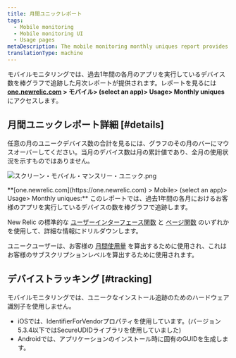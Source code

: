 ```yaml
---
title: 月間ユニックレポート
tags:
  - Mobile monitoring
  - Mobile monitoring UI
  - Usage pages
metaDescription: The mobile monitoring monthly uniques report provides a bar chart with the number of unique devices running your mobile app each month over time.
translationType: machine
---
```


モバイルモニタリングでは、過去1年間の各月のアプリを実行しているデバイス数を棒グラフで追跡した月次レポートが提供されます。レポートを見るには **[one.newrelic.com](https://one.newrelic.com) > モバイル> (select an app)> Usage> Monthly uniques** にアクセスします。

## 月間ユニックレポート詳細 [#details]

任意の月のユニークデバイス数の合計を見るには、グラフのその月のバーにマウスオーバーしてください。当月のデバイス数は月の累計値であり、全月の使用状況を示すものではありません。

![スクリーン・モバイル・マンスリー・ユニック.png](./images/screen-mobile-monthly-uniques.png "スクリーン・モバイル・マンスリー・ユニック.png")

<figcaption>
  **[one.newrelic.com](https://one.newrelic.com) > Mobile> (select an app)> Usage> Monthly uniques:** このレポートでは、過去1年間の各月におけるお客様のアプリを実行しているデバイスの数を棒グラフで追跡します。
</figcaption>

New Relic の標準的な [ユーザーインターフェース関数](/docs/accounts-partnerships/education/getting-started-new-relic/new-relic-user-interface) と [ページ関数](/docs/accounts-partnerships/education/getting-started-new-relic/standard-dashboard-features) のいずれかを使用して、詳細な情報にドリルダウンします。

ユニークユーザーは、お客様の [月間使用量](/docs/accounts/new-relic-account-usage/mobile-usage/mobile-subscription-usage-ui) を算出するために使用され、これはお客様のサブスクリプションレベルを算出するために使用されます。

## デバイストラッキング [#tracking]

モバイルモニタリングでは、ユニークなインストール追跡のためのハードウェア識別子を使用しません。

* iOSでは、IdentifierForVendorプロパティを使用しています。(バージョン5.3.4以下ではSecureUDIDライブラリを使用していました)
* Androidでは、アプリケーションのインストール時に固有のGUIDを生成します。
